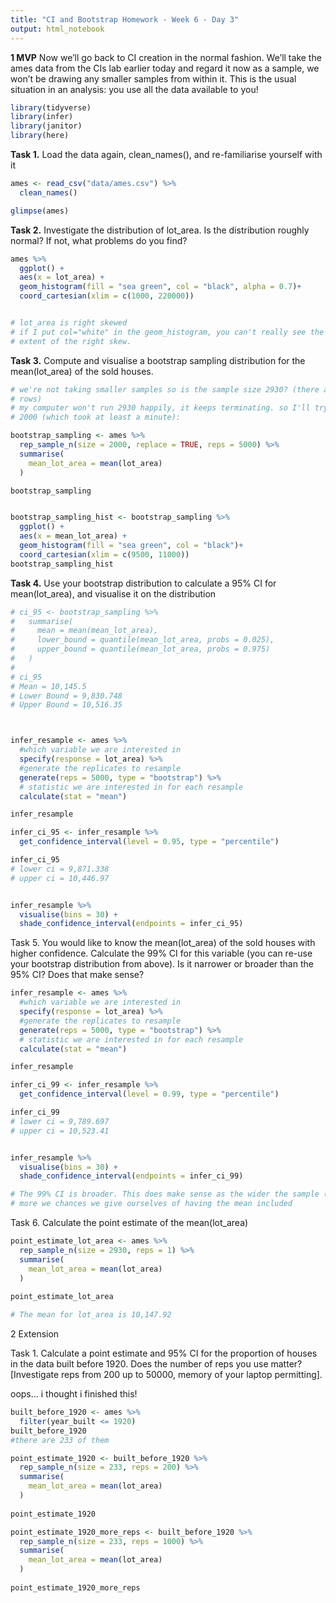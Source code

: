 ```yaml
---
title: "CI and Bootstrap Homework - Week 6 - Day 3"
output: html_notebook
---
```


**1 MVP**
Now we’ll go back to CI creation in the normal fashion. We’ll take the ames data 
from the CIs lab earlier today and regard it now as a sample, we won’t be drawing 
any smaller samples from within it. This is the usual situation in an analysis: 
you use all the data available to you!

```r
library(tidyverse)
library(infer)
library(janitor)
library(here)
```

**Task 1.**
Load the data again, clean_names(), and re-familiarise yourself with it

```r
ames <- read_csv("data/ames.csv") %>% 
  clean_names()

glimpse(ames)
```


**Task 2.**
Investigate the distribution of lot_area. Is the distribution roughly normal? If not, what problems do you find?
```r
ames %>% 
  ggplot() +
  aes(x = lot_area) +
  geom_histogram(fill = "sea green", col = "black", alpha = 0.7)+ 
  coord_cartesian(xlim = c(1000, 220000))


# lot_area is right skewed
# if I put col="white" in the geom_histogram, you can't really see the full
# extent of the right skew. 
```



**Task 3.**
Compute and visualise a bootstrap sampling distribution for the mean(lot_area) 
of the sold houses.

```r
# we're not taking smaller samples so is the sample size 2930? (there are 2930 
# rows)
# my computer won't run 2930 happily, it keeps terminating. so I'll try with 
# 2000 (which took at least a minute):

bootstrap_sampling <- ames %>% 
  rep_sample_n(size = 2000, replace = TRUE, reps = 5000) %>% 
  summarise(
    mean_lot_area = mean(lot_area)
  )

bootstrap_sampling


bootstrap_sampling_hist <- bootstrap_sampling %>% 
  ggplot() +
  aes(x = mean_lot_area) + 
  geom_histogram(fill = "sea green", col = "black")+ 
  coord_cartesian(xlim = c(9500, 11000))
bootstrap_sampling_hist
```




**Task 4.**
Use your bootstrap distribution to calculate a 95% CI for mean(lot_area), and visualise it on the distribution

```r
# ci_95 <- bootstrap_sampling %>% 
#   summarise(
#     mean = mean(mean_lot_area), 
#     lower_bound = quantile(mean_lot_area, probs = 0.025),
#     upper_bound = quantile(mean_lot_area, probs = 0.975)
#   )
# 
# ci_95
# Mean = 10,145.5
# Lower Bound = 9,830.748
# Upper Bound = 10,516.35



infer_resample <- ames %>% 
  #which variable we are interested in
  specify(response = lot_area) %>% 
  #generate the replicates to resample
  generate(reps = 5000, type = "bootstrap") %>% 
  # statistic we are interested in for each resample
  calculate(stat = "mean")

infer_resample

infer_ci_95 <- infer_resample %>% 
  get_confidence_interval(level = 0.95, type = "percentile")

infer_ci_95
# lower ci = 9,871.338
# upper ci = 10,446.97


infer_resample %>% 
  visualise(bins = 30) +
  shade_confidence_interval(endpoints = infer_ci_95)

```


Task 5.
You would like to know the mean(lot_area) of the sold houses with higher 
confidence. Calculate the 99% CI for this variable (you can re-use your 
bootstrap distribution from above). Is it narrower or broader than the 95% CI? 
Does that make sense?

```r
infer_resample <- ames %>% 
  #which variable we are interested in
  specify(response = lot_area) %>% 
  #generate the replicates to resample
  generate(reps = 5000, type = "bootstrap") %>% 
  # statistic we are interested in for each resample
  calculate(stat = "mean")

infer_resample

infer_ci_99 <- infer_resample %>% 
  get_confidence_interval(level = 0.99, type = "percentile")

infer_ci_99
# lower ci = 9,789.697
# upper ci = 10,523.41


infer_resample %>% 
  visualise(bins = 30) +
  shade_confidence_interval(endpoints = infer_ci_99)

# The 99% CI is broader. This does make sense as the wider the sample (?) the 
# more we chances we give ourselves of having the mean included

```



Task 6.
Calculate the point estimate of the mean(lot_area)


```r

point_estimate_lot_area <- ames %>% 
  rep_sample_n(size = 2930, reps = 1) %>% 
  summarise(
    mean_lot_area = mean(lot_area)
  )
  
point_estimate_lot_area

# The mean for lot_area is 10,147.92
```



2 Extension


Task 1.
Calculate a point estimate and 95% CI for the proportion of houses in the data 
built before 1920. Does the number of reps you use matter? 
[Investigate reps from 200 up to 50000, memory of your laptop permitting].


oops... i thought i finished this!
```r
built_before_1920 <- ames %>% 
  filter(year_built <= 1920)
built_before_1920
#there are 233 of them

point_estimate_1920 <- built_before_1920 %>% 
  rep_sample_n(size = 233, reps = 200) %>% 
  summarise(
    mean_lot_area = mean(lot_area)
  )
  
point_estimate_1920

point_estimate_1920_more_reps <- built_before_1920 %>% 
  rep_sample_n(size = 233, reps = 1000) %>% 
  summarise(
    mean_lot_area = mean(lot_area)
  )
  
point_estimate_1920_more_reps
```

